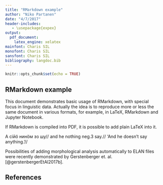 ```yaml
---
title: "RMarkdown example"
author: "Niko Partanen"
date: "4/7/2017"
header-includes:
   - \usepackage{expex}
output: 
  pdf_document: 
    latex_engine: xelatex
mainfont: Charis SIL
monofont: Charis SIL
sansfont: Charis SIL
bibliography: langdoc.bib
---
```


```r
knitr::opts_chunk$set(echo = TRUE)
```

## RMarkdown example

This document demonstrates basic usage of RMarkdown, with special focus in linguistic data. Actually the idea is to reproduce more or less the same document in various formats, for example, in LaTeX, RMarkdown and Jupyter Notebook.

If RMarkdown is compiled into PDF, it is possible to add plain LaTeX into it.

\ex
\begingl
\gla А сійӧ нинӧм эз шу//
\glb and he nothing neg.3\sc{sg.pst} say.\sc{conneg}//
\glft ‘And he doesn't say anything.’//
\endgl
\xe 

Possibilities of adding morphological analysis automatically to ELAN files were recently demonstrated by Gerstenberger et. al. [@gerstenbergerEtAl2017b].

## References